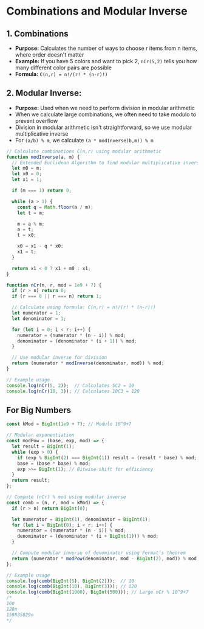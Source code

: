 # Combinations and Modular Inverse 

## 1. Combinations
   - **Purpose:** Calculates the number of ways to choose r items from n items, where order doesn't matter
   - **Example:** If you have 5 colors and want to pick 2, ``nCr(5,2)`` tells you how many different color pairs are possible
   - **Formula:** ``C(n,r) = n!/(r! * (n-r)!)``


## 2. Modular Inverse:
   - **Purpose:** Used when we need to perform division in modular arithmetic
   - When we calculate large combinations, we often need to take modulo to prevent overflow
   - Division in modular arithmetic isn't straightforward, so we use modular multiplicative inverse
   - For ``(a/b) % m``, we calculate ``(a * modInverse(b,m)) % m``


```JavaScript
// Calculate combinations C(n,r) using modular arithmetic
function modInverse(a, m) {
  // Extended Euclidean Algorithm to find modular multiplicative inverse
  let m0 = m;
  let x0 = 0;
  let x1 = 1;

  if (m === 1) return 0;

  while (a > 1) {
    const q = Math.floor(a / m);
    let t = m;

    m = a % m;
    a = t;
    t = x0;

    x0 = x1 - q * x0;
    x1 = t;
  }

  return x1 < 0 ? x1 + m0 : x1;
}

function nCr(n, r, mod = 1e9 + 7) {
  if (r > n) return 0;
  if (r === 0 || r === n) return 1;

  // Calculate using formula: C(n,r) = n!/(r! * (n-r)!)
  let numerator = 1;
  let denominator = 1;

  for (let i = 0; i < r; i++) {
    numerator = (numerator * (n - i)) % mod;
    denominator = (denominator * (i + 1)) % mod;
  }

  // Use modular inverse for division
  return (numerator * modInverse(denominator, mod)) % mod;
}

// Example usage
console.log(nCr(5, 2));  // Calculates 5C2 = 10
console.log(nCr(10, 3)); // Calculates 10C3 = 120
```

## For Big Numbers

```JavaScript
const kMod = BigInt(1e9 + 7); // Modulo 10^9+7

// Modular exponentiation
const modPow = (base, exp, mod) => {
  let result = BigInt(1);
  while (exp > 0) {
    if (exp % BigInt(2) === BigInt(1)) result = (result * base) % mod;
    base = (base * base) % mod;
    exp >>= BigInt(1); // Bitwise shift for efficiency
  }
  return result;
};

// Compute (nCr) % mod using modular inverse
const comb = (n, r, mod = kMod) => {
  if (r > n) return BigInt(0);

  let numerator = BigInt(1), denominator = BigInt(1);
  for (let i = BigInt(0); i < r; i++) {
    numerator = (numerator * (n - i)) % mod;
    denominator = (denominator * (i + BigInt(1))) % mod;
  }

  // Compute modular inverse of denominator using Fermat’s theorem
  return (numerator * modPow(denominator, mod - BigInt(2), mod)) % mod;
};

// Example usage
console.log(comb(BigInt(5), BigInt(2)));  // 10
console.log(comb(BigInt(10), BigInt(3))); // 120
console.log(comb(BigInt(1000), BigInt(500))); // Large nCr % 10^9+7
/* 
10n
120n
159835829n
*/
```